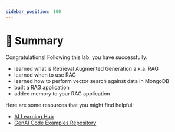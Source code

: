 ```yaml
---
sidebar_position: 100
---
```


# 🎯 Summary

Congratulations! Following this lab, you have successfully:
* learned what is Retrieval Augmented Generation a.k.a. RAG
* learned when to use RAG
* learned how to perform vector search against data in MongoDB
* built a RAG application
* added memory to your RAG application

Here are some resources that you might find helpful:
* [AI Learning Hub](https://www.mongodb.com/resources/use-cases/artificial-intelligence/?utm_campaign=devrel&utm_source=workshop&utm_medium=cta&utm_content=genai_dev_day_docs&utm_term=apoorva.joshi)
* [GenAI Code Examples Repository](https://github.com/mongodb-developer/GenAI-Showcase)